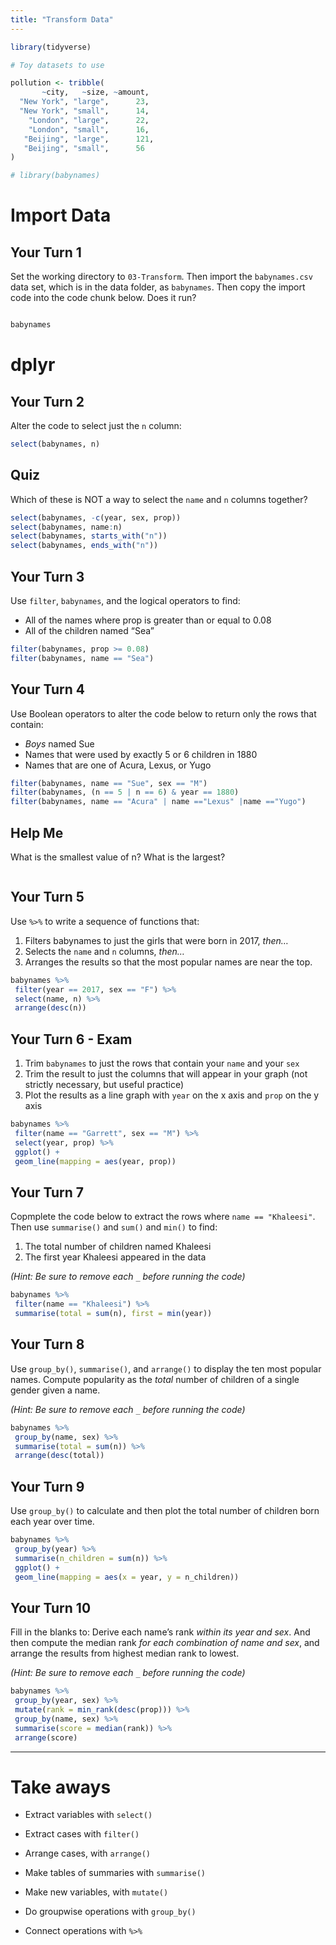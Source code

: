 ```yaml
---
title: "Transform Data"
---
```


```r
library(tidyverse)

# Toy datasets to use

pollution <- tribble(
       ~city,   ~size, ~amount, 
  "New York", "large",      23,
  "New York", "small",      14,
    "London", "large",      22,
    "London", "small",      16,
   "Beijing", "large",      121,
   "Beijing", "small",      56
)

# library(babynames)
```

# Import Data

## Your Turn 1

Set the working directory to `03-Transform`. Then import the `babynames.csv` data set, which is in the data folder, as `babynames`. Then copy the import code into the code chunk below. Does it run?

```r

```

```r
babynames
```

# dplyr

## Your Turn 2

Alter the code to select just the `n` column:

```r
select(babynames, n)
```

## Quiz

Which of these is NOT a way to select the `name` and `n` columns together?

```r
select(babynames, -c(year, sex, prop))
select(babynames, name:n)
select(babynames, starts_with("n"))
select(babynames, ends_with("n"))
```

## Your Turn 3

Use `filter`, `babynames`, and the logical operators to find:

* All of the names where prop is greater than or equal to 0.08  
* All of the children named "Sea"  

```r
filter(babynames, prop >= 0.08)
filter(babynames, name == "Sea")
```

## Your Turn 4

Use Boolean operators to alter the code below to return only the rows that contain:

* _Boys_ named Sue  
* Names that were used by exactly 5 or 6 children in 1880  
* Names that are one of Acura, Lexus, or Yugo

```r
filter(babynames, name == "Sue", sex == "M")
filter(babynames, (n == 5 | n == 6) & year == 1880)
filter(babynames, name == "Acura" | name =="Lexus" |name =="Yugo")
```

## Help Me

What is the smallest value of n?
What is the largest?

```r

```

## Your Turn 5

Use `%>%` to write a sequence of functions that: 

1. Filters babynames to just the girls that were born in 2017, *then...*  
2. Selects the `name` and `n` columns, *then...*  
3. Arranges the results so that the most popular names are near the top.

```r
babynames %>%
 filter(year == 2017, sex == "F") %>%
 select(name, n) %>%
 arrange(desc(n))
```

## Your Turn 6 - Exam

1. Trim `babynames` to just the rows that contain your `name` and your `sex`  
2. Trim the result to just the columns that will appear in your graph (not strictly necessary, but useful practice)  
3. Plot the results as a line graph with `year` on the x axis and `prop` on the y axis

```r
babynames %>%
 filter(name == "Garrett", sex == "M") %>%
 select(year, prop) %>%
 ggplot() +
 geom_line(mapping = aes(year, prop))
```

## Your Turn 7

Copmplete the code below to extract the rows where `name == "Khaleesi"`. Then use `summarise()` and `sum()` and `min()` to find:

1. The total number of children named Khaleesi
2. The first year Khaleesi appeared in the data

*(Hint: Be sure to remove each `_` before running the code)*

```r
babynames %>%
 filter(name == "Khaleesi") %>%
 summarise(total = sum(n), first = min(year))
```

## Your Turn 8

Use `group_by()`, `summarise()`, and `arrange()` to display the ten most popular names. Compute popularity as the *total* number of children of a single gender given a name.

*(Hint: Be sure to remove each `_` before running the code)*

```r
babynames %>%
 group_by(name, sex) %>%
 summarise(total = sum(n)) %>%
 arrange(desc(total))
```

## Your Turn 9

Use `group_by()` to calculate and then plot the total number of children born each year over time.

```r
babynames %>%
 group_by(year) %>%
 summarise(n_children = sum(n)) %>%
 ggplot() +
 geom_line(mapping = aes(x = year, y = n_children))
```

## Your Turn 10

Fill in the blanks to: 
Derive each name's rank _within its year and sex_. 
And then compute the median rank _for each combination of name and sex_, and arrange the results from highest median rank to lowest.

*(Hint: Be sure to remove each `_` before running the code)*

```r
babynames %>%
 group_by(year, sex) %>%
 mutate(rank = min_rank(desc(prop))) %>%
 group_by(name, sex) %>%
 summarise(score = median(rank)) %>%
 arrange(score)

```

***

# Take aways

* Extract variables with `select()`  
* Extract cases with `filter()`  
* Arrange cases, with `arrange()`  

* Make tables of summaries with `summarise()`  
* Make new variables, with `mutate()`  
* Do groupwise operations with `group_by()`

* Connect operations with `%>%`  


